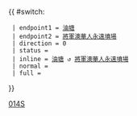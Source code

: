 {{ #switch: {{{format|}}}
  | endpoint1 = [[油塘]]
  | endpoint2 = [[將軍澳華人永遠墳場]]
  | direction = 0
  | status = {{HK Bus Status|清明}}
  | inline = [[油塘]] ↺ [[將軍澳華人永遠墳場]]
  | normal =
  | full =
}}<noinclude>[[Category:九龍巴士路線模板|014S]]</noinclude>